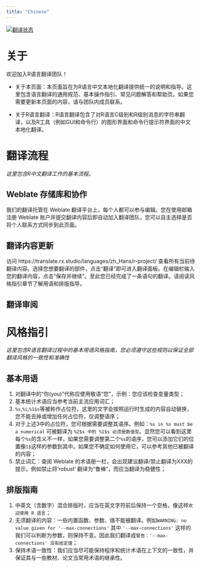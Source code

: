 ```yaml
---
title: "Chinese"
---
```


<a href="https://translate.rx.studio/engage/r-project/zh_Hans/">
<img src="https://translate.rx.studio/widgets/r-project/zh_Hans/svg-badge.svg" alt="翻译状态" />
</a>


# 关于

欢迎加入R语言翻译团队！

* 关于本页面：本页面旨在为R语言中文本地化翻译提供统一的说明和指导。这里包含语言翻译的通用规范、基本操作指引、常见问题解答和帮助页。如果您需要更新本页面的内容，请与团队内成员联系。

* 关于R语言翻译：R语言翻译包含了对R语言C级别和R级别消息的字符串翻译，以及R工具（例如GUI和命令行）的图形界面和命令行提示符界面的中文本地化翻译。


# 翻译流程

_这里包含R中文翻译工作的基本流程。_

## Weblate 存储库和协作

我们的翻译托管在 Weblate 翻译平台上，每个人都可以参与编辑。您在使用邮箱注册 Weblate 账户并提交翻译内容后即自动加入翻译团队，您可以自主选择是否将个人联系方式同步到此页面。

## 翻译内容更新
访问 https://translate.rx.studio/languages/zh_Hans/r-project/ 查看所有当前待翻译内容。选择您想要翻译的部件，点击“翻译”即可进入翻译面板。在编辑栏输入您的翻译内容，点击“保存并继续”。至此您已经完成了一条语句的翻译。请阅读风格指引章节了解用语和排版指导。

## 翻译审阅


# 风格指引

_这里包含R语言翻译过程中的基本用语风格指南，您必须遵守这些规则以保证全部翻译风格的一致性和准确性_

## 基本用语

1. 对翻译中的“你(you)”代称应使用敬语“您”，示例：您应该检查变量类型；
1. 基本统计术语应当参考当前主流应用词汇；
1. `%s`,`%i`,`%1$s`等被称作占位符，这里的文字会按照运行时生成的内容自动替换，您不能去掉或增加任何占位符，仅调整语序；
1. 对于上述3中的占位符，您可根据需要调整其语序。例如：`%s in %s must be a numerical` 可被翻译为 `%2$s 中的 %1$s 必须是数值型`。显然您可以看到这里每个`%s`的含义不一样，如果您需要调整第二个`%s`的语序，您可以添加它们的位置像`1$`这样的参数到其中。如果您不确定如何使用它，可以参考其他已被翻译的内容；
1. 禁止词汇：查阅 Weblate 的术语册一栏，会出现建议翻译/禁止翻译为XXX的提示，例如禁止将'robust' 翻译为“鲁棒”，而应当翻译为稳健性；

## 排版指南
1. 中英文（含数字）混合排版时，应当在英文字符前后保持一个空格，像这样`欢迎使用 R 语言`；
1. 无须翻译的内容：一些内置函数、参数、值不能被翻译。例如`WARNING: no value given for '--max-connections'` 其中 `'--max-connections'` 这样的我们可以判断为参数，则保持不变。因此我们翻译成`警告：'--max-connections' 没有给定值`；
1. 保持术语一致性：我们应当尽可能保持程序和统计术语在上下文的一致性，并保证其与一些教材、论文当常用术语的继承性。
